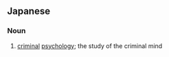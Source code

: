 ==Japanese==
{{ja-kanjitab|はん|ざい|しん|り|がく|yomi=o}}

===Noun===
{{ja-noun|はんざいしんりがく}}

# {{lb|ja|criminology|psychology|sort=はんざいしんりがく}} [[criminal]] [[psychology]]; the study of the criminal mind